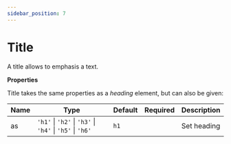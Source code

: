 ```yaml
---
sidebar_position: 7
---
```


# Title

A title allows to emphasis a text.


<Title>Title (default - h1)</Title>
<Title as="h2">Title (h2)</Title>
<Title as="h3">Title (h3)</Title>
<Title as="h4">Title (h4)</Title>
<Title as="h5">Title (h5)</Title>
<Title as="h6">Title (h6)</Title>

**Properties**

Title takes the same properties as a _heading_ element, but can also be given:

| Name | Type                                                     | Default | Required | Description |
| ---- | -------------------------------------------------------- | ------- | -------- | ----------- |
| as   | `'h1'` \| `'h2'` \| `'h3'` \| `'h4'` \| `'h5'` \| `'h6'` | `h1`    |          | Set heading |

